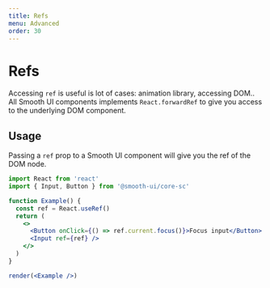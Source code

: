 ```yaml
---
title: Refs
menu: Advanced
order: 30
---
```


# Refs

Accessing `ref` is useful is lot of cases: animation library, accessing DOM.. All Smooth UI components implements `React.forwardRef` to give you access to the underlying DOM component.

## Usage

Passing a `ref` prop to a Smooth UI component will give you the ref of the DOM node.

```jsx live noInline
import React from 'react'
import { Input, Button } from '@smooth-ui/core-sc'

function Example() {
  const ref = React.useRef()
  return (
    <>
      <Button onClick={() => ref.current.focus()}>Focus input</Button>
      <Input ref={ref} />
    </>
  )
}

render(<Example />)
```
